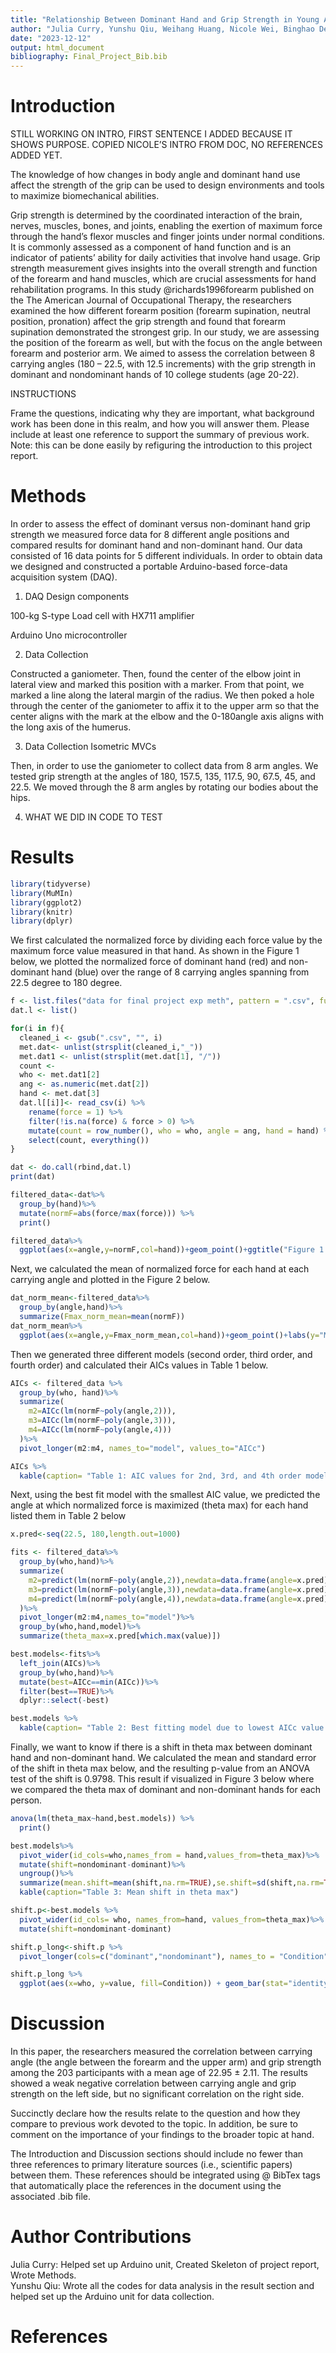 ```yaml
---
title: "Relationship Between Dominant Hand and Grip Strength in Young Adults"
author: "Julia Curry, Yunshu Qiu, Weihang Huang, Nicole Wei, Binghao Deng" 
date: "2023-12-12"
output: html_document
bibliography: Final_Project_Bib.bib
---
```


# Introduction 

STILL WORKING ON INTRO, FIRST SENTENCE I ADDED BECAUSE IT SHOWS PURPOSE. COPIED NICOLE'S INTRO FROM DOC, NO REFERENCES ADDED YET. 

The knowledge of how changes in body angle and dominant hand use affect the strength of the grip can be used to design environments and tools to maximize biomechanical abilities.

Grip strength is determined by the coordinated interaction of the brain, nerves, muscles, bones, and joints, enabling the exertion of maximum force through the hand's flexor muscles and finger joints under normal conditions. It is commonly assessed as a component of hand function and is an indicator of patients’ ability for daily activities that involve hand usage. Grip strength measurement gives insights into the overall strength and function of the forearm and hand muscles, which are crucial assessments for hand rehabilitation programs. In this study @richards1996forearm published on the The American Journal of Occupational Therapy, the researchers examined the how different forearm position (forearm supination, neutral position, pronation) affect the grip strength and found that forearm supination demonstrated the strongest grip. In our study, we are assessing the position of the forearm as well, but with the focus on the angle between forearm and posterior arm. We aimed to assess the correlation between 8 carrying angles (180 – 22.5, with 12.5 increments) with the grip strength in dominant and nondominant hands of 10 college students (age 20-22).

INSTRUCTIONS 

Frame the questions, indicating why they are important, what background work has been done in this realm, and how you will answer them. Please include at least one reference to support the summary of previous work. Note: this can be done easily by refiguring the introduction to this project report.

# Methods 

In order to assess the effect of dominant versus non-dominant hand grip strength we measured force data for 8 different angle positions and compared results for dominant hand and non-dominant hand. Our data consisted of 16 data points for 5 different individuals. In order to obtain data we designed and constructed a portable Arduino-based force-data acquisition system (DAQ).

1. DAQ Design components

100-kg S-type Load cell with HX711 amplifier 

Arduino Uno microcontroller 

2. Data Collection 

Constructed a ganiometer. Then, found the center of the elbow joint in lateral view and marked this position with a marker. From that point, we marked a line along the lateral margin of the radius. We then poked a hole through the center of the ganiometer to affix it to the upper arm so that the center aligns with the mark at the elbow and the 0-180angle axis aligns with the long axis of the humerus. 

3. Data Collection Isometric MVCs

Then, in order to use the ganiometer to collect data from 8 arm angles. We tested grip strength at the angles of 180, 157.5, 135, 117.5, 90, 67.5, 45, and 22.5. We moved through the 8 arm angles by rotating our bodies about the hips. 

4. WHAT WE DID IN CODE TO TEST 
 
# Results 

```r
library(tidyverse)
library(MuMIn)
library(ggplot2)
library(knitr)
library(dplyr)
```

We first calculated the normalized force by dividing each force value by the maximum force value measured in that hand. As shown in the Figure 1 below, we plotted the normalized force of dominant hand (red) and non-dominant hand (blue) over the range of 8 carrying angles spanning from 22.5 degree to 180 degree.

```r
f <- list.files("data for final project exp meth", pattern = ".csv", full.names=TRUE)
dat.l <- list()

for(i in f){
  cleaned_i <- gsub(".csv", "", i)
  met.dat<- unlist(strsplit(cleaned_i,"_"))
  met.dat1 <- unlist(strsplit(met.dat[1], "/"))
  count <- 
  who <- met.dat1[2]
  ang <- as.numeric(met.dat[2])
  hand <- met.dat[3]
  dat.l[[i]]<- read_csv(i) %>%
    rename(force = 1) %>% 
    filter(!is.na(force) & force > 0) %>% 
    mutate(count = row_number(), who = who, angle = ang, hand = hand) %>% 
    select(count, everything())
}

dat <- do.call(rbind,dat.l)
print(dat)

filtered_data<-dat%>%
  group_by(hand)%>%
  mutate(normF=abs(force/max(force))) %>%
  print()
```

```r
filtered_data%>% 
  ggplot(aes(x=angle,y=normF,col=hand))+geom_point()+ggtitle("Figure 1: Normalized Fmax vs Angle")
```

Next, we calculated the mean of normalized force for each hand at each carrying angle and plotted in the Figure 2 below.

```r
dat_norm_mean<-filtered_data%>%
  group_by(angle,hand)%>%
  summarize(Fmax_norm_mean=mean(normF))
dat_norm_mean%>% 
  ggplot(aes(x=angle,y=Fmax_norm_mean,col=hand))+geom_point()+labs(y="Mean Normalized Fmax", x="Angle")+ggtitle("Figure 2: Mean normalized Fmax vs Angle")
```

Then we generated three different models (second order, third order, and fourth order) and calculated their AICs values in Table 1 below.

```r
AICs <- filtered_data %>%
  group_by(who, hand)%>%
  summarize(
    m2=AICc(lm(normF~poly(angle,2))),
    m3=AICc(lm(normF~poly(angle,3))),
    m4=AICc(lm(normF~poly(angle,4)))
  )%>%
  pivot_longer(m2:m4, names_to="model", values_to="AICc")

AICs %>%
  kable(caption= "Table 1: AIC values for 2nd, 3rd, and 4th order models")
```

Next, using the best fit model with the smallest AIC value, we predicted the angle at which normalized force is maximized (theta max) for each hand listed them in Table 2 below

```r
x.pred<-seq(22.5, 180,length.out=1000)

fits <- filtered_data%>%
  group_by(who,hand)%>%
  summarize(
    m2=predict(lm(normF~poly(angle,2)),newdata=data.frame(angle=x.pred)), 
    m3=predict(lm(normF~poly(angle,3)),newdata=data.frame(angle=x.pred)), 
    m4=predict(lm(normF~poly(angle,4)),newdata=data.frame(angle=x.pred)) 
  )%>%
  pivot_longer(m2:m4,names_to="model")%>%
  group_by(who,hand,model)%>%
  summarize(theta_max=x.pred[which.max(value)])

best.models<-fits%>%
  left_join(AICs)%>%
  group_by(who,hand)%>%
  mutate(best=AICc==min(AICc))%>%
  filter(best==TRUE)%>%
  dplyr::select(-best)

best.models %>%
  kable(caption= "Table 2: Best fitting model due to lowest AICc value and predicted theta max")
```

Finally, we want to know if there is a shift in theta max between dominant hand and non-dominant hand. We calculated the mean and standard error of the shift in theta max below, and the resulting p-value from an ANOVA test of the shift is 0.9798. This result if visualized in Figure 3 below where we compared the theta max of dominant and non-dominant hands for each person.

```r
anova(lm(theta_max~hand,best.models)) %>%
  print()

best.models%>%
  pivot_wider(id_cols=who,names_from = hand,values_from=theta_max)%>%
  mutate(shift=nondominant-dominant)%>%
  ungroup()%>%
  summarize(mean.shift=mean(shift,na.rm=TRUE),se.shift=sd(shift,na.rm=TRUE)/sqrt(length(shift))) %>%
  kable(caption="Table 3: Mean shift in theta max")

shift.p<-best.models %>%
  pivot_wider(id_cols= who, names_from=hand, values_from=theta_max)%>%
  mutate(shift=nondominant-dominant)

shift.p_long<-shift.p %>%
  pivot_longer(cols=c("dominant","nondominant"), names_to = "Condition")

shift.p_long %>%
  ggplot(aes(x=who, y=value, fill=Condition)) + geom_bar(stat="identity", position="dodge", width=0.5)+ scale_x_discrete(labels=NULL)+theme_classic()+coord_flip()+ylab("Theta max")+ggtitle("Figure 3: Theta max for each individual subject")
```

# Discussion 

In this paper, the researchers measured the correlation between carrying angle (the angle between the forearm and the upper arm) and grip strength among the 203 participants with a mean age of 22.95 ± 2.11. The results showed a weak negative correlation between carrying angle and grip strength on the left side, but no significant correlation on the right side. 

Succinctly declare how the results relate to the question and how they compare to previous work devoted to the topic. In addition, be sure to comment on the importance of your findings to the broader topic at hand.

The Introduction and Discussion sections should include no fewer than three references to primary literature sources (i.e., scientific papers) between them. These references should be integrated using @ BibTex tags that automatically place the references in the document using the associated .bib file.

# Author Contributions 

Julia Curry: Helped set up Arduino unit, Created Skeleton of project report, Wrote Methods. <br>
Yunshu Qiu: Wrote all the codes for data analysis in the result section and helped set up the Arduino unit for data collection.


# References 
